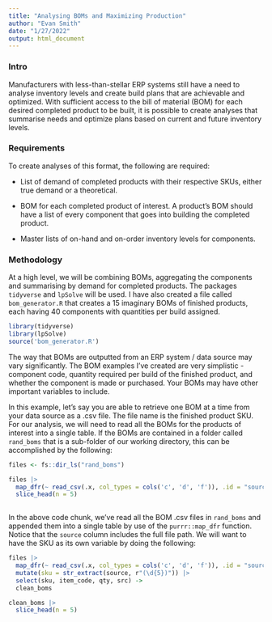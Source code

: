 ---
title: "Analysing BOMs and Maximizing Production"
author: "Evan Smith"
date: "1/27/2022"
output: html_document
---

### Intro
Manufacturers with less-than-stellar ERP systems still have a need to analyse inventory levels
and create build plans that are achievable and optimized. With sufficient access to the bill
of material (BOM) for each desired completed product to be built, it is possible to create
analyses that summarise needs and optimize plans based on current and future inventory levels.

### Requirements
To create analyses of this format, the following are required:

* List of demand of completed products with their respective SKUs, either true demand or a theoretical.

* BOM for each completed product of interest. A product's BOM should have a list of every component
 that goes into building the completed product.
 
* Master lists of on-hand and on-order inventory levels for components.
 
### Methodology
At a high level, we will be combining BOMs, aggregating the components and summarising by demand
for completed products. The packages `tidyverse` and `lpSolve` will be used. I have also created a file 
called `bom_generator.R` that creates a 15 imaginary BOMs of finished products, each having 40 components
with quantities per build assigned.

```{r}
library(tidyverse)
library(lpSolve)
source('bom_generator.R')
```

The way that BOMs are outputted from an ERP system / data source may vary significantly. The BOM
examples I've created are very simplistic - component code, quantity required per build of the 
finished product, and whether the component is made or purchased. Your BOMs may have other important
variables to include. 

In this example, let's say you are able to retrieve one BOM at a time from your data source as a
.csv file. The file name is the finished product SKU. For our analysis, we will need to read all
the BOMs for the products of interest into a single table. If the BOMs are contained in a folder
called `rand_boms` that is a sub-folder of our working directory, this can be accomplished by the
following:

```{r}
files <- fs::dir_ls("rand_boms")

files |> 
  map_dfr(~ read_csv(.x, col_types = cols('c', 'd', 'f')), .id = "source") |> 
  slice_head(n = 5)
  
```

In the above code chunk, we've read all the BOM .csv files in `rand_boms` and appended them into a 
single table by use of the `purrr::map_dfr` function. Notice that the `source` column includes
the full file path. We will want to have the SKU as its own variable by doing the following:

```{r}
files |> 
  map_dfr(~ read_csv(.x, col_types = cols('c', 'd', 'f')), .id = "source") |>
  mutate(sku = str_extract(source, r"(\d{5})")) |> 
  select(sku, item_code, qty, src) ->
  clean_boms

clean_boms |> 
  slice_head(n = 5)

```



